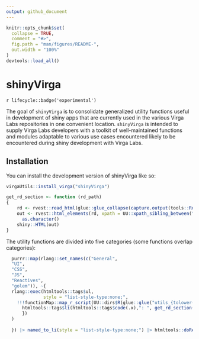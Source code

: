 ```yaml
---
output: github_document
---
```


<!-- README.md is generated from README.Rmd. Please edit that file -->

```r
knitr::opts_chunk$set(
  collapse = TRUE,
  comment = "#>",
  fig.path = "man/figures/README-",
  out.width = "100%"
)
devtools::load_all()
```

# shinyVirga

<!-- badges: start -->
`r lifecycle::badge('experimental')`
<!-- badges: end -->

The goal of `shinyVirga` is to consolidate generalized utility functions useful in development of shiny apps that are currently used in the various Virga Labs repositories in one convenient location. `shinyVirga` is intended to supply Virga Labs developers with a toolkit of well-maintained functions and modules adaptable to various use cases encountered likely to be encountered during shiny development with Virga Labs. 


## Installation

You can install the development version of shinyVirga like so:

``` r
virgaUtils::install_virga("shinyVirga")
```
```r

get_rd_section <- function (rd_path) 
{
    rd <- rvest::read_html(glue::glue_collapse(capture.output(tools::Rd2HTML(rd_path))))
    out <- rvest::html_elements(rd, xpath = UU::xpath_sibling_between("h3[contains(text(), 'Description')]", following_sibling = "h3[contains(text(), 'Usage')]", preceding_sibling = "p")) |> 
      as.character()
    shiny::HTML(out)
}

```

The utility functions are divided into five categories (some functions overlap categories):

```r

  purrr::map(rlang::set_names(c("General",
  "UI",
  "CSS",
  "JS",
  "Reactives",
  "golem")), ~{
  rlang::exec(htmltools::tags$ul,
              style = "list-style-type:none;",
    !!!functionMap::map_r_script(UU::dirs$R(glue::glue("utils_{tolower(.x)}"), ext = "R")) |> functionMap::functions() |> purrr::map(~{
      htmltools::tags$li(htmltools::tags$code(.x),": ", get_rd_section(fs::path("man", .x, ext = "Rd")) %|try|% NULL)
      })
  )
    
  }) |> named_to_li(style = "list-style-type:none;") |> htmltools::doRenderTags()

```
  
